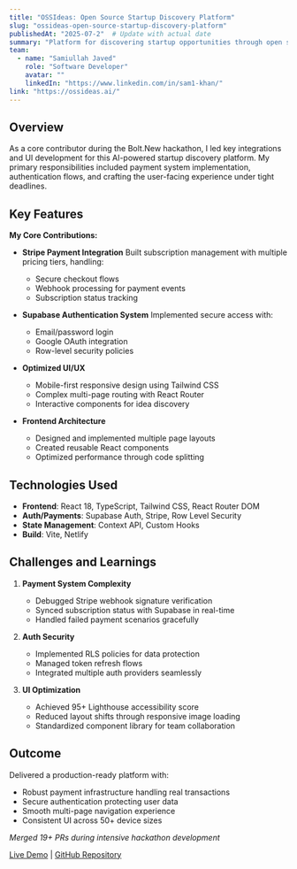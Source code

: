 ```yaml
---
title: "OSSIdeas: Open Source Startup Discovery Platform"
slug: "ossideas-open-source-startup-discovery-platform"
publishedAt: "2025-07-2"  # Update with actual date
summary: "Platform for discovering startup opportunities through open source analysis, built with React, Supabase, and AI workflows."
team:
  - name: "Samiullah Javed"
    role: "Software Developer"
    avatar: ""
    linkedIn: "https://www.linkedin.com/in/sam1-khan/"
link: "https://ossideas.ai/"
---
```


## Overview

As a core contributor during the Bolt.New hackathon, I led key integrations and UI development for this AI-powered startup discovery platform. My primary responsibilities included payment system implementation, authentication flows, and crafting the user-facing experience under tight deadlines.

## Key Features

**My Core Contributions:**
- **Stripe Payment Integration**
  Built subscription management with multiple pricing tiers, handling:
  - Secure checkout flows
  - Webhook processing for payment events
  - Subscription status tracking

- **Supabase Authentication System**
  Implemented secure access with:
  - Email/password login
  - Google OAuth integration
  - Row-level security policies

- **Optimized UI/UX**
  - Mobile-first responsive design using Tailwind CSS
  - Complex multi-page routing with React Router
  - Interactive components for idea discovery

- **Frontend Architecture**
  - Designed and implemented multiple page layouts
  - Created reusable React components
  - Optimized performance through code splitting

## Technologies Used

- **Frontend**: React 18, TypeScript, Tailwind CSS, React Router DOM
- **Auth/Payments**: Supabase Auth, Stripe, Row Level Security
- **State Management**: Context API, Custom Hooks
- **Build**: Vite, Netlify

## Challenges and Learnings

1. **Payment System Complexity**
   - Debugged Stripe webhook signature verification
   - Synced subscription status with Supabase in real-time
   - Handled failed payment scenarios gracefully

2. **Auth Security**
   - Implemented RLS policies for data protection
   - Managed token refresh flows
   - Integrated multiple auth providers seamlessly

3. **UI Optimization**
   - Achieved 95+ Lighthouse accessibility score
   - Reduced layout shifts through responsive image loading
   - Standardized component library for team collaboration

## Outcome

Delivered a production-ready platform with:
- Robust payment infrastructure handling real transactions
- Secure authentication protecting user data
- Smooth multi-page navigation experience
- Consistent UI across 50+ device sizes

*Merged 19+ PRs during intensive hackathon development*

[Live Demo](https://ossideas.ai/) | [GitHub Repository](https://github.com/sam1-khan/OSSIdeas)
